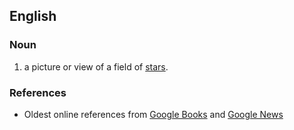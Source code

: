 ==English==

===Noun===
{{en-noun}}

# {{context|astronomy|lang=en}} a picture or view of a field of [[star]]s.

===References===
*Oldest online references from [http://books.google.com/books?q=starscape+date%3A0-1900 Google Books] and [http://news.google.com/archivesearch?q=starscape&as_hdate=1984 Google News]